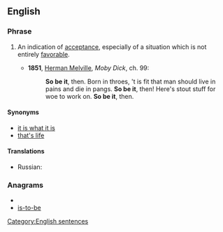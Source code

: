 ==English==

===Phrase===
{{infl|en|phrase|head=[[so]] [[be]] [[it]]}}

# {{idiom}} An indication of [[acceptance]], especially of a situation which is not entirely [[favorable]].
#* '''1851''', [[w:Herman Melville|Herman Melville]], ''Moby Dick'', ch. 99:
#*: '''So be it''', then. Born in throes, 't is fit that man should live in pains and die in pangs. '''So be it''', then! Here's stout stuff for woe to work on. '''So be it''', then.

====Synonyms====
* [[it is what it is]]
* [[that's life]]

====Translations====
{{trans-top|so be it}}
{{trans-mid}}
* Russian: {{t|ru|так и быть|tr=tak i byt’|sc=Cyrl}}
{{trans-bottom}}

===Anagrams===
* {{alphagram|beiost}}
* [[is-to-be#English|is-to-be]]

[[Category:English sentences]]